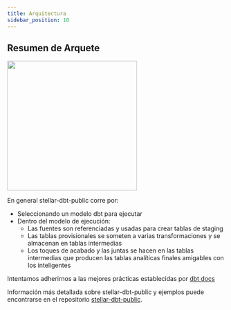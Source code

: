 ```yaml
---
title: Arquitectura
sidebar_position: 10
---
```



## Resumen de Arquete

<img src={stellar_dbt_arch} width="300" />

En general stellar-dbt-public corre por:

- Seleccionando un modelo dbt para ejecutar
- Dentro del modelo de ejecución:
  - Las fuentes son referenciadas y usadas para crear tablas de staging
  - Las tablas provisionales se someten a varias transformaciones y se almacenan en tablas intermedias
  - Los toques de acabado y las juntas se hacen en las tablas intermedias que producen las tablas analíticas finales amigables con los inteligentes

Intentamos adherirnos a las mejores prácticas establecidas por [dbt docs](https://docs.getdbt.com/docs/build/projects)

Información más detallada sobre stellar-dbt-public y ejemplos puede encontrarse en el repositorio [stellar-dbt-public](https://github.com/stellar/stellar-dbt-public/tree/master).
